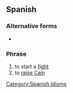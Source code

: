==Spanish==

===Alternative forms===
* {{l|es|armar un San Quintín}}

===Phrase===
{{head|es|phrase}}

# to start a [[fight]]
# to [[raise Cain]]
#: {{ux|es|Se armó la de San Quintín|A tremendous row/fight/quarrel broke out.|inline=1}}

[[Category:Spanish idioms]]